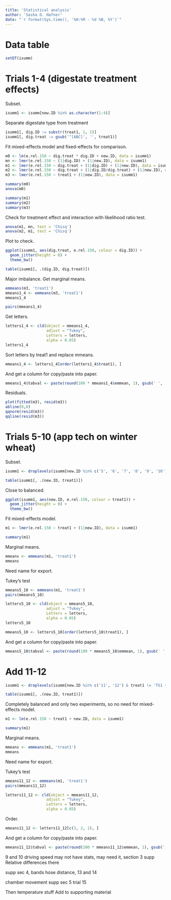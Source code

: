 ```yaml
---
title: 'Statistical analysis'
author: 'Sasha D. Hafner'
date: "`r format(Sys.time(), '%H:%M - %d %B, %Y')`"
---
```


# Data table
```r
setDT(isumm)
```

# Trials 1-4 (digestate treatment effects)

Subset.

```r
isumm1 <- isumm[new.ID %in% as.character(1:4)]
```

Separate digestate type from treatment

```r
isumm1[, dig.ID := substr(treat1, 1, 1)]
isumm1[, dig.treat := gsub('^[ABC]', '', treat1)]
```

Fit mixed-effects model and fixed-effects for comparison.

```r
m0 <- lm(e.rel.150 ~ dig.treat * dig.ID + new.ID, data = isumm1)
mn <- lmer(e.rel.150 ~ (1|dig.ID) + (1|new.ID), data = isumm1)
m1 <- lmer(e.rel.150 ~ dig.treat + (1|dig.ID) + (1|new.ID), data = isumm1)
m2 <- lmer(e.rel.150 ~ dig.treat + (1|dig.ID/dig.treat) + (1|new.ID), data = isumm1)
m3 <- lmer(e.rel.150 ~ treat1 + (1|new.ID), data = isumm1)
```

```r
summary(m0)
anova(m0)
```

```r
summary(m1)
summary(m2)
summary(m3)
```

Check for treatment effect and interaction with likelihood ratio test.

```r
anova(m1, mn, test = 'Chisq')
anova(m2, m1, test = 'Chisq')
```

Plot to check.

```r
ggplot(isumm1, aes(dig.treat, e.rel.150, colour = dig.ID)) +
  geom_jitter(height = 0) +
  theme_bw()
```

```r
table(isumm1[, .(dig.ID, dig.treat)])
```

Major imbalance.
Get marginal means.

```r
emmeans(m3, 'treat1')
mmeans1_4 <- emmeans(m3, 'treat1')
mmeans1_4
```

```r
pairs(mmeans1_4)
```

Get letters.

```r
letters1_4 <- cld(object = mmeans1_4,
                  adjust = "Tukey",
                  Letters = letters,
                  alpha = 0.05)
letters1_4
```

Sort letters by treat1 and replace mmeans.

```r
mmeans1_4 <- letters1_4[order(letters1_4$treat1), ]
```

And get a column for copy/paste into paper.

```r
mmeans1_4$tabval <- paste(round(100 * mmeans1_4$emmean, 1), gsub(' ', '', mmeans1_4$.group))
```

Residuals.

```r
plot(fitted(m3), resid(m3))
abline(0,0)
qqnorm(resid(m3))
qqline(resid(m3))
```

# Trials 5-10 (app tech on winter wheat)

Subset.

```r
isumm1 <- droplevels(isumm[new.ID %in% c('5', '6', '7', '8', '9', '10') & !treat1 %in% c('TH-4', 'TS1-4')])
```

```r
table(isumm1[, .(new.ID, treat1)])
```

Close to balanced.

```r
ggplot(isumm1, aes(new.ID, e.rel.150, colour = treat1)) +
  geom_jitter(height = 0) +
  theme_bw()
```

Fit mixed-effects model.

```r
m1 <- lmer(e.rel.150 ~ treat1 + (1|new.ID), data = isumm1)
```

```r
summary(m1)
```

Marginal means.

```r
mmeans <- emmeans(m1, 'treat1')
mmeans
```

Need name for export.

Tukey's test

```r
mmeans5_10 <- emmeans(m1, 'treat1')
pairs(mmeans5_10)
```

```r
letters5_10 <- cld(object = mmeans5_10,
                  adjust = "Tukey",
                  Letters = letters,
                  alpha = 0.05)
letters5_10
```

```r
mmeans5_10 <- letters5_10[order(letters5_10$treat1), ]
```

And get a column for copy/paste into paper.

```r
mmeans5_10$tabval <- paste(round(100 * mmeans5_10$emmean, 1), gsub(' ', '', mmeans5_10$.group))
```


# Add 11-12

```r
isumm1 <- droplevels(isumm[new.ID %in% c('11', '12') & treat1 != 'TS1 + acid', ])
```

```r
table(isumm1[, .(new.ID, treat1)])
```

Completely balanced and only two experiments, so no need for mixed-effects model.

```r
m1 <- lm(e.rel.150 ~ treat1 + new.ID, data = isumm1)
```

```r
summary(m1)
```

Marginal means.

```r
mmeans <- emmeans(m1, 'treat1')
mmeans
```

Need name for export.

Tukey's test

```r
mmeans11_12 <- emmeans(m1, 'treat1')
pairs(mmeans11_12)
```

```r
letters11_12 <- cld(object = mmeans11_12,
                  adjust = "Tukey",
                  Letters = letters,
                  alpha = 0.05)
```

Order.

```r
mmeans11_12 <- letters11_12[c(3, 2, 1), ]
```

And get a column for copy/paste into paper.

```r
mmeans11_12$tabval <- paste(round(100 * mmeans11_12$emmean, 1), gsub(' ', '', mmeans11_12$.group))
```



9 and 10 driving speed may not have stats, may need it, section 3 supp
Relative differences there

supp sec 4, bands
hose distance, 13 and 14

chamber movement supp sec 5
trial 15

Then temperature stuff
Add to supporting material
